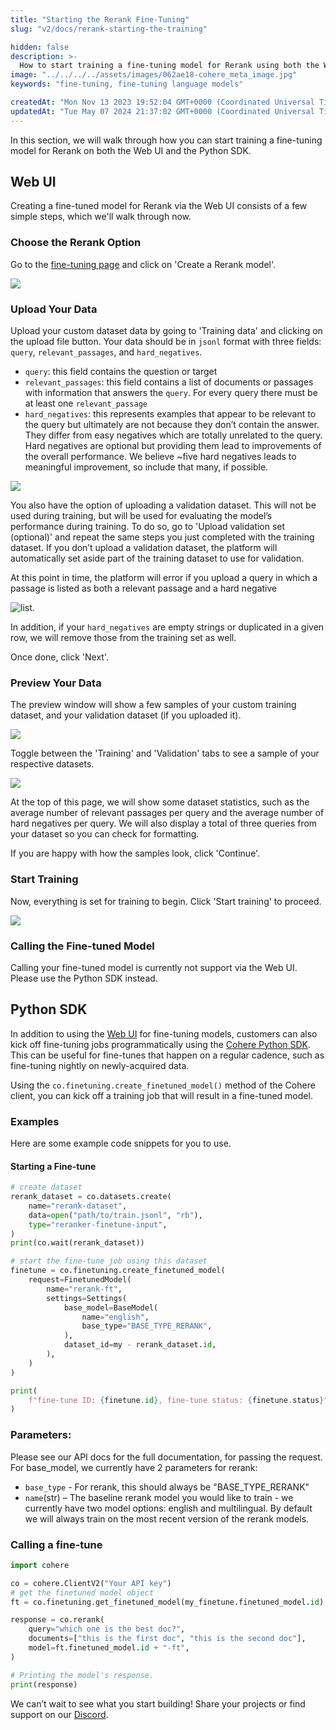 ```yaml
---
title: "Starting the Rerank Fine-Tuning"
slug: "v2/docs/rerank-starting-the-training"

hidden: false
description: >-
  How to start training a fine-tuning model for Rerank using both the Web UI and the Python SDK.
image: "../../../../assets/images/062ae18-cohere_meta_image.jpg"  
keywords: "fine-tuning, fine-tuning language models"

createdAt: "Mon Nov 13 2023 19:52:04 GMT+0000 (Coordinated Universal Time)"
updatedAt: "Tue May 07 2024 21:37:02 GMT+0000 (Coordinated Universal Time)"
---
```

In this section, we will walk through how you can start training a fine-tuning model for Rerank on both the Web UI and  the Python SDK.

## Web UI

Creating a fine-tuned model for Rerank via the Web UI consists of a few simple steps, which we'll walk through now.

### Choose the Rerank Option

Go to the [fine-tuning page](https://dashboard.cohere.com/fine-tuning) and click on 'Create a Rerank model'.

<img src='../../../../assets/images/465773a-image.png' />


### Upload Your Data

Upload your custom dataset data by going to 'Training data' and clicking on the upload file button. Your data should be in `jsonl` format with three fields: `query`, `relevant_passages`, and `hard_negatives`. 

- `query`: this field contains the question or target
- `relevant_passages`: this field contains a list of documents or passages with information that answers the `query`. For every query there must be at least one `relevant_passage`
- `hard_negatives`: this represents examples that appear to be relevant to the query but ultimately are not because they don’t contain the answer. They differ from easy negatives which are totally unrelated to the query. Hard negatives are optional but providing them lead to improvements of the overall performance. We believe ~five hard negatives leads to meaningful improvement, so include that many, if possible.

<img src='../../../../assets/images/a98699a-rerank_create_custom_model_page.png' />


You also have the option of uploading a validation dataset. This will not be used during training, but will be used for evaluating the model’s performance during training. To do so, go to 'Upload validation set (optional)' and repeat the same steps you just completed with the training dataset. If you don’t upload a validation dataset, the platform will automatically set aside part of the training dataset to use for validation.

At this point in time, the platform will error if you upload a query in which a passage is listed as both a relevant passage and a hard negative

<Frame caption="In the image above, there is a row in the training file where the query `What can make Physics easy to learn?` has the string `How can you make physics easy to learn` in both the `relevant_passages` list and the `hard_negatives` list.">
<img src='../../../../assets/images/4ca7ba9-rerank_3.png' alt='list.' />
</Frame>


In addition, if your `hard_negatives` are empty strings or duplicated in a given row, we will remove those from the training set as well. 

Once done, click 'Next'.

### Preview Your Data

The preview window will show a few samples of your custom training dataset, and your validation dataset (if you uploaded it).

<img src='../../../../assets/images/6e3dd90-rerank_dataset_toggle.png' />


Toggle between the 'Training' and 'Validation' tabs to see a sample of your respective datasets. 

<img src='../../../../assets/images/0604e15-rerank_4.png' />


At the top of this page, we will show some dataset statistics, such as the average number of relevant passages per query and the average number of hard negatives per query. We will also display a total of three queries from your dataset so you can check for formatting.

If you are happy with how the samples look, click 'Continue'.

### Start Training

Now, everything is set for training to begin. Click 'Start training' to proceed.

<img src='../../../../assets/images/455c407-rerank_finetune_start.png' />


### Calling the Fine-tuned Model

Calling your fine-tuned model is currently not support via the Web UI. Please use the Python SDK instead.

## Python SDK

In addition to using the [Web UI](/v2/docs/fine-tuning-with-the-cohere-dashboard) for fine-tuning models, customers can also kick off fine-tuning jobs programmatically using the [Cohere Python SDK](https://pypi.org/project/cohere/). This can be useful for fine-tunes that happen on a regular cadence, such as fine-tuning nightly on newly-acquired data.

Using the `co.finetuning.create_finetuned_model()` method of the Cohere client, you can kick off a training job that will result in a fine-tuned model.

### Examples

Here are some example code snippets for you to use.

#### Starting a Fine-tune

```python PYTHON
# create dataset
rerank_dataset = co.datasets.create(
    name="rerank-dataset",
    data=open("path/to/train.jsonl", "rb"),
    type="reranker-finetune-input",
)
print(co.wait(rerank_dataset))

# start the fine-tune job using this dataset
finetune = co.finetuning.create_finetuned_model(
    request=FinetunedModel(
        name="rerank-ft",
        settings=Settings(
            base_model=BaseModel(
                name="english",
                base_type="BASE_TYPE_RERANK",
            ),
            dataset_id=my - rerank_dataset.id,
        ),
    )
)

print(
    f"fine-tune ID: {finetune.id}, fine-tune status: {finetune.status}"
)
```

### Parameters:

Please see our API docs for the full documentation, for passing the request. For base_model, we currently have 2 parameters for rerank:

- `base_type` -  For rerank, this should always be "BASE_TYPE_RERANK"
- `name`(str) – The baseline rerank model you would like to train - we currently have two model options: english and multilingual. By default we will always train on the most recent version of the rerank models.

### Calling a fine-tune

```python PYTHON
import cohere

co = cohere.ClientV2("Your API key")
# get the finetuned model object
ft = co.finetuning.get_finetuned_model(my_finetune.finetuned_model.id)

response = co.rerank(
    query="which one is the best doc?",
    documents=["this is the first doc", "this is the second doc"],
    model=ft.finetuned_model.id + "-ft",
)

# Printing the model's response.
print(response)
```

We can’t wait to see what you start building! Share your projects or find support on our [Discord](https://discord.com/invite/co-mmunity).
